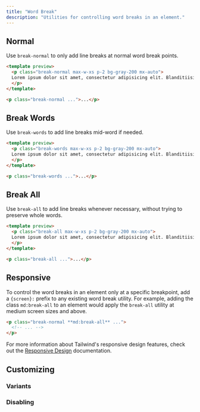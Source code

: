 ```yaml
---
title: "Word Break"
description: "Utilities for controlling word breaks in an element."
---
```




## Normal

Use `break-normal` to only add line breaks at normal word break points.

```html
<template preview>
  <p class="break-normal max-w-xs p-2 bg-gray-200 mx-auto">
  Lorem ipsum dolor sit amet, consectetur adipisicing elit. Blanditiisitaquequodpraesentiumexplicaboincidunt? Dolores beatae nam at sed dolorum ratione dolorem nisi velit cum.
  </p>
</template>

<p class="break-normal ...">...</p>
```

## Break Words

Use `break-words` to add line breaks mid-word if needed.

```html
<template preview>
  <p class="break-words max-w-xs p-2 bg-gray-200 mx-auto">
  Lorem ipsum dolor sit amet, consectetur adipisicing elit. Blanditiisitaquequodpraesentiumexplicaboincidunt? Dolores beatae nam at sed dolorum ratione dolorem nisi velit cum.
  </p>
</template>

<p class="break-words ...">...</p>
```

## Break All

Use `break-all` to add line breaks whenever necessary, without trying to preserve whole words.

```html
<template preview>
  <p class="break-all max-w-xs p-2 bg-gray-200 mx-auto">
  Lorem ipsum dolor sit amet, consectetur adipisicing elit. Blanditiisitaquequodpraesentiumexplicaboincidunt? Dolores beatae nam at sed dolorum ratione dolorem nisi velit cum.
  </p>
</template>

<p class="break-all ...">...</p>
```

## Responsive

To control the word breaks in an element only at a specific breakpoint, add a `{screen}:` prefix to any existing word break utility. For example, adding the class `md:break-all` to an element would apply the `break-all` utility at medium screen sizes and above.

```html
<p class="break-normal **md:break-all** ...">
  <!-- ... -->
</p>
```

For more information about Tailwind's responsive design features, check out the [Responsive Design](/docs/responsive-design) documentation.

## Customizing

### Variants

<Variants plugin="wordBreak" />

### Disabling

<Disabling plugin="wordBreak" />
